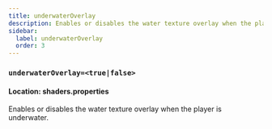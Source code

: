 ```yaml
---
title: underwaterOverlay
description: Enables or disables the water texture overlay when the player is underwater.
sidebar:
  label: underwaterOverlay
  order: 3
---
```


### `underwaterOverlay=<true|false>`

#### Location: shaders.properties

Enables or disables the water texture overlay when the player is underwater.